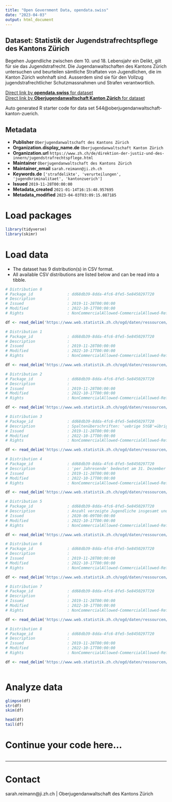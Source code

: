 ```yaml
---
title: "Open Government Data, opendata.swiss"
date: "2023-04-03"
output: html_document
---
```


## Dataset: Statistik der Jugendstrafrechtspflege des Kantons Zürich

Begehen Jugendliche zwischen dem 10. und 18. Lebensjahr ein Delikt, gilt für sie das Jugendstrafrecht. Die Jugendanwaltschaften des Kantons Zürich untersuchen und beurteilen sämtliche Straftaten von Jugendlichen, die im Kanton Zürich wohnhaft sind. Ausserdem sind sie für den Vollzug jugendstrafrechtlicher Schutzmassnahmen und Strafen verantwortlich.

[Direct link by **opendata.swiss** for dataset](https://opendata.swiss/de/dataset/statistik-der-jugendstrafrechtspflege-des-kantons-zurich)<br>
[Direct link by **Oberjugendanwaltschaft Kanton Zürich** for dataset](https://www.zh.ch/de/sicherheit-justiz/jugendstrafrecht/zahlen-fakten.html)

Auto generated R starter code for data set 544@oberjugendanwaltschaft-kanton-zuerich.

## Metadata

- **Publisher** `Oberjugendanwaltschaft des Kantons Zürich`
- **Organization.display_name.de** `Oberjugendanwaltschaft Kanton Zürich`
- **Organization.url** `https://www.zh.ch/de/direktion-der-justiz-und-des-innern/jugendstrafrechtspflege.html`
- **Maintainer** `Oberjugendanwaltschaft des Kantons Zürich`
- **Maintainer_email** `sarah.reimann@ji.zh.ch`
- **Keywords.de** `['strafdelikte', 'verurteilungen', 'jugendkriminalitaet', 'kantonzuerich']`
- **Issued** `2019-11-28T00:00:00`
- **Metadata_created** `2021-01-14T16:15:48.957695`
- **Metadata_modified** `2023-04-03T03:09:15.087185`


# Load packages

```r

library(tidyverse)
library(skimr)

```

# Load data

-   The dataset has 9 distribution(s) in CSV format.
-   All available CSV distributions are listed below and can be read into a tibble.

```r

# Distribution 0
# Package_id               : dd68db39-8dda-4fc6-8fe5-5e8450297720
# Description              : 
# Issued                   : 2019-11-28T00:00:00
# Modified                 : 2022-10-17T00:00:00
# Rights                   : NonCommercialAllowed-CommercialAllowed-ReferenceRequired

df <- read_delim('https://www.web.statistik.zh.ch/ogd/daten/ressourcen/KTZH_00000544_00001038.csv')

# Distribution 1
# Package_id               : dd68db39-8dda-4fc6-8fe5-5e8450297720
# Description              : 
# Issued                   : 2019-11-28T00:00:00
# Modified                 : 2022-10-17T00:00:00
# Rights                   : NonCommercialAllowed-CommercialAllowed-ReferenceRequired

df <- read_delim('https://www.web.statistik.zh.ch/ogd/daten/ressourcen/KTZH_00000544_00001031.csv')

# Distribution 2
# Package_id               : dd68db39-8dda-4fc6-8fe5-5e8450297720
# Description              : 
# Issued                   : 2019-11-28T00:00:00
# Modified                 : 2022-10-17T00:00:00
# Rights                   : NonCommercialAllowed-CommercialAllowed-ReferenceRequired

df <- read_delim('https://www.web.statistik.zh.ch/ogd/daten/ressourcen/KTZH_00000544_00001034.csv')

# Distribution 3
# Package_id               : dd68db39-8dda-4fc6-8fe5-5e8450297720
# Description              : Spaltenüberschriften: 'uebrige StGB'=übrige Delikte gemäss Schweizerischem Strafgesetzbuch; 'SVG'=Strassenverkehrsgesetz; 'BetmG'=Betäubungsmittelgesetz
# Issued                   : 2019-11-28T00:00:00
# Modified                 : 2022-10-17T00:00:00
# Rights                   : NonCommercialAllowed-CommercialAllowed-ReferenceRequired

df <- read_delim('https://www.web.statistik.zh.ch/ogd/daten/ressourcen/KTZH_00000544_00001029.csv')

# Distribution 4
# Package_id               : dd68db39-8dda-4fc6-8fe5-5e8450297720
# Description              : 'per Jahresende' bedeutet am 31. Dezember des entsprechenden Jahres
# Issued                   : 2019-11-28T00:00:00
# Modified                 : 2022-10-17T00:00:00
# Rights                   : NonCommercialAllowed-CommercialAllowed-ReferenceRequired

df <- read_delim('https://www.web.statistik.zh.ch/ogd/daten/ressourcen/KTZH_00000544_00001037.csv')

# Distribution 5
# Package_id               : dd68db39-8dda-4fc6-8fe5-5e8450297720
# Description              : Anzahl verzeigte Jugendliche insgesamt und wegen Gewaltdelikten seit 2008.
# Issued                   : 2020-06-09T00:00:00
# Modified                 : 2022-10-17T00:00:00
# Rights                   : NonCommercialAllowed-CommercialAllowed-ReferenceRequired

df <- read_delim('https://www.web.statistik.zh.ch/ogd/daten/ressourcen/KTZH_00000544_00001657.csv')

# Distribution 6
# Package_id               : dd68db39-8dda-4fc6-8fe5-5e8450297720
# Description              : 
# Issued                   : 2019-11-28T00:00:00
# Modified                 : 2022-10-17T00:00:00
# Rights                   : NonCommercialAllowed-CommercialAllowed-ReferenceRequired

df <- read_delim('https://www.web.statistik.zh.ch/ogd/daten/ressourcen/KTZH_00000544_00001030.csv')

# Distribution 7
# Package_id               : dd68db39-8dda-4fc6-8fe5-5e8450297720
# Description              : 
# Issued                   : 2019-11-28T00:00:00
# Modified                 : 2022-10-17T00:00:00
# Rights                   : NonCommercialAllowed-CommercialAllowed-ReferenceRequired

df <- read_delim('https://www.web.statistik.zh.ch/ogd/daten/ressourcen/KTZH_00000544_00001032.csv')

# Distribution 8
# Package_id               : dd68db39-8dda-4fc6-8fe5-5e8450297720
# Description              : 
# Issued                   : 2019-11-28T00:00:00
# Modified                 : 2022-10-17T00:00:00
# Rights                   : NonCommercialAllowed-CommercialAllowed-ReferenceRequired

df <- read_delim('https://www.web.statistik.zh.ch/ogd/daten/ressourcen/KTZH_00000544_00001035.csv')



```

# Analyze data

```r

glimpse(df)
str(df)
skim(df)

head(df)
tail(df)

```

# Continue your code here...

```r

```

------------------------------------------------------------------------

# Contact

sarah.reimann@ji.zh.ch | Oberjugendanwaltschaft des Kantons Zürich
